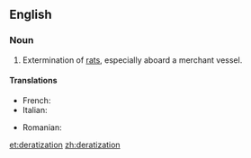 ==English==

===Noun===
{{en-noun}}

# {{context|humorous|or|nonstandard|lang=en}} Extermination of [[rat]]s, especially aboard a merchant vessel.

====Translations====
{{trans-top|deratization}}
* French: {{t+|fr|dératisation|f}}
*Italian: {{t|it|derattizzazione|f}}
{{trans-mid}}

* Romanian: {{t+|ro|deratizare|f}}
{{trans-bottom}}

[[et:deratization]]
[[zh:deratization]]